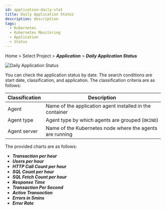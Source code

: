 ```yaml
---
id: application-daily-stat
title: Daily Application Status
description: description
tags:
  - Kubernetes
  - Kubernetes Monitoring
  - Application
  - Status
---
```


Home > Select Project > **_Application_** > **_Daily Application Status_**

![Daily Application Status](https://img.whatap.io/media/images/whatap_kubernetes_application_daily_app_stat.png)

You can check the application status by date. The search conditions are start date, classification, and application. The classification criteria are as follows:

| Classification          | Description                                                      |
| ----------------------- | ---------------------------------------------------------------- |
| Agent                   | Name of the application agent installed in the container         |
| Agent type              | Agent type by which agents are grouped (`OKIND`)                 |
| Agent server            | Name of the Kubernetes node where the agents are running         |

The provided charts are as follows:

-   **_Transaction per hour_**
-   **_Users per hour_**
-   **_HTTP Call Count per hour_**
-   **_SQL Count per hour_**
-   **_SQL Fetch Count per hour_**
-   **_Response Time_**
-   **_Transaction Per Second_**
-   **_Active Transaction_**
-   **_Errors in 5mins_**
-   **_Error Rate_**
